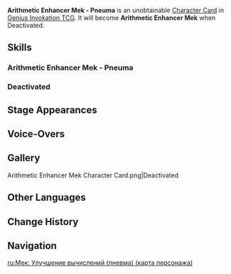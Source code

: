{{About|the [[Character Card]]|the [[Common Enemy]]|Arithmetic Enhancer Mek}}
{{Genius Invokation TCG Infobox
|id          = 003010
|title       = Arithmetic Enhancer Mek - Pneuma
|image       = Arithmetic Enhancer Mek - Pneuma Character Card.png
|type        = Character Card
|health      = 4
|element     = No Elemental Type
|faction     = Monster
|weapon      = Other Weapons
|source1     = 
|features    = Arithmetic Enhancer Mek
}}
'''Arithmetic Enhancer Mek - Pneuma''' is an unobtainable [[Character Card]] in [[Genius Invokation TCG]]. It will become '''Arithmetic Enhancer Mek''' when Deactivated.

==Skills==
===Arithmetic Enhancer Mek - Pneuma===
{{Genius Invokation TCG Skills Table|Arithmetic Enhancer Mek - Pneuma}}
===Deactivated===
{{Genius Invokation TCG Skills Table|Arithmetic Enhancer Mek}}

==Stage Appearances==
{{Genius Invokation TCG Stage Appearances}}

==Voice-Overs==
{{VO/Enemy
|enemy                   = Ruggieroranged (Character Card)
|vo_01_00_title          = Character Select
|vo_01_01_tx_en          = {{A|vo gcg monster machinaiustitia pylon selectonstage 01.ogg}}

|vo_02_00_title          = Defeated
|vo_02_01_tx_en          = {{A|vo gcg monster machinaiustitia pylon die 01.ogg}}
}}

==Gallery==
<gallery>
Arithmetic Enhancer Mek Character Card.png|Deactivated
</gallery>

==Other Languages==
{{Other Languages
|en       = Arithmetic Enhancer Mek - Pneuma
|zhs      = 机关・算力增幅器・芒
|zhs_rm   = 
|zht      = 機關・計算增幅器・芒
|zht_rm   = 
|zh_tl    = 
|ja       = マシナリー・演算力増幅器・プネウマ
|ja_rm    = Mashinarii - Enzenryoku Zoufukuki - Puneuma
|ja_tl    = Mashinery - Calculation Power Amplifier - Pneuma
|ko       = 장치・연산 증폭기・프뉴마
|ko_tl    = 
|es       = Mecaoptimizador Aritmético - Pneuma
|es_tl    = Arithmetic Optimizer Mek - Pneuma
|fr       = Mek amplificateur - Pneuma
|fr_tl    = Amplifying Mek - Pneuma
|ru       = Мек: Улучшение вычислений (пневма)
|ru_tl    = 
|th       = จักรกลรุ่นเพิ่มประสิทธิภาพการคำนวณ - วิญญาณ
|th_rm    = 
|th_tl    = 
|vi       = Robot Số Học Cải Tiến - Pneuma
|vi_tl    = 
|de       = Mecha &ndash; Rechenleistungsverstärker &ndash; Pneuma
|de_tl    = Mecha &ndash; Computing Power Amplifier &ndash; Pneuma
|id       = Arithmetic Enhancer Mek - Pneuma
|pt       = Mecaritmético - Pneuma
|pt_tl    = 
|tr       = Hesap Geliştirici Meka - Ruh
|tr_tl    = 
|it       = Meka potenziatore aritmetico (Pneuma)
|it_tl    = 
}}

==Change History==
{{Change History|4.7}}

==Navigation==
{{Genius Invokation TCG Navbox|Character Card Unobtainable}}

[[ru:Мек: Улучшение вычислений (пневма) (карта персонажа)]]